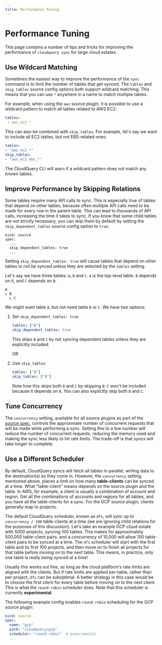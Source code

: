 ```yaml
---
title: Performance Tuning
---
```


# Performance Tuning

This page contains a number of tips and tricks for improving the performance of `cloudquery sync` for large cloud estates.

## Use Wildcard Matching


Sometimes the easiest way to improve the performance of the `sync` command is to limit the number of tables that get synced. The `tables` and `skip_tables` source config options both support wildcard matching. This means that you can use `*` anywhere in a name to match multiple tables.

For example, when using the `aws` source plugin, it is possible to use a wildcard pattern to match all tables related to AWS EC2:

```yaml copy
tables:
 - aws_ec2_*
```

This can also be combined with `skip_tables`. For example, let's say we want to include all EC2 tables, but not EBS-related ones:

```yaml copy
tables: 
- "aws_ec2_*"
skip_tables:
- "aws_ec2_ebs_*"
```

<Callout> 

The CloudQuery CLI will warn if a wildcard pattern does not match any known tables.

</Callout>

## Improve Performance by Skipping Relations

Some tables require many API calls to sync. This is especially true of tables that depend on other tables, because often multiple API calls need to be made for every row in the parent table. This can lead to thousands of API calls, increasing the time it takes to sync. If you know that some child tables are not strictly necessary, you can skip them by default by setting the `skip_dependent_tables` source config option to `true`:

```
kind: source
spec:
  ...
  skip_dependent_tables: true
  ...
```

Setting `skip_dependent_tables: true` will cause tables that depend on other tables to not be synced unless they are selected by the `tables` setting. 

Let's say we have three tables: `A`, `B` and `C`. `A` is the top-level table. `B` depends on it, and `C` depends on `B`:

```text copy
A 
↳ B
  ↳ C
```

We might want table `A`, but not need table `B` or `C`. We have two options: 

 1. Set `skip_dependent_tables: true`
    ```yaml copy
    tables: ["A"]
    skip_dependent_tables: true
    ```

    This skips `B` and `C` by not syncing dependent tables unless they are explicitly included.
    
    OR
    
 2. Use `skip_tables`:
    ```yaml copy
    tables: ["A"]
    skip_tables: ["B"]
    ```

    Note how this skips both `B` and `C` by skipping `B`: `C` won't be included because it depends on `B`. You can also explicitly skip both `B` and `C`.

## Tune Concurrency

The `concurrency` setting, available for all source plugins as part of the [source spec](/docs/reference/source-spec#concurrency), controls the approximate number of concurrent requests that will be made while performing a sync. Setting this to a low number will reduce the number of concurrent requests, reducing the memory used and making the sync less likely to hit rate limits. The trade-off is that syncs will take longer to complete.

## Use a Different Scheduler

By default, CloudQuery syncs will fetch all tables in parallel, writing data to the destination(s) as they come in. However, the `concurrency` setting, mentioned above, places a limit on how many **table-clients** can be synced at a time. What "table-client" means depends on the source plugin and the table. In AWS, for example, a client is usually a combination of account and region. Get all the combinations of accounts and regions for all tables, and you have all the table-clients for a sync. For the GCP source plugin, clients generally map to projects.

The default CloudQuery scheduler, known as `dfs`, will sync up to `concurrency / 100` table-clients at a time (we are ignoring child relations for the purposes of this discussion). Let's take an example GCP cloud estate with 5000 projects, syncing 100 tables. This makes for approximately 500,000 table-client pairs, and a concurrency of 10,000 will allow 100 table-client pairs to be synced at a time. The `dfs` scheduler will start with the first table and its first 100 projects, and then move on to finish all projects for that table before moving on to the next table. This means, in practice, only one table is really being synced at a time!

Usually this works out fine, as long as the cloud platform's rate limits are aligned with the clients. But if rate limits are applied per-table, rather than per-project, `dfs` can be suboptimal. A better strategy in this case would be to choose the first client for every table before moving on to the next client. This is what the `round-robin` scheduler does. Note that this scheduler is currently **experimental**. 

The following example config enables `round-robin` scheduling for the GCP source plugin:

```yaml
kind: source
spec:
  name: "gcp"
  path: "cloudquery/gcp"
  scheduler: "round-robin"  # experimental
  ...
```

